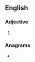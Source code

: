 ==English==

===Adjective===
{{head|en|adjective superlative form}}

# {{en-superlative of|stern}}

===Anagrams===
* {{anagrams|en|a=eenrsstt|netsters|testerns}}